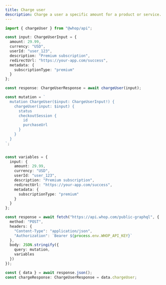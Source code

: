 ```yaml
---
title: Charge user
description: Charge a user a specific amount for a product or service.
---
```


<CodeGroup>

```typescript @whop/api
import { chargeUser } from "@whop/api";

const input: ChargeUserInput = {
  amount: 29.99,
  currency: "USD",
  userId: "user_123",
  description: "Premium subscription",
  redirectUrl: "https://your-app.com/success",
  metadata: {
    subscriptionType: "premium"
  }
};

const response: ChargeUserResponse = await chargeUser(input);
```

```typescript GraphQL
const mutation = `
  mutation ChargeUser($input: ChargeUserInput!) {
    chargeUser(input: $input) {
      status
      checkoutSession {
        id
        purchaseUrl
      }
    }
  }
`;


const variables = {
  input: {
    amount: 29.99,
    currency: "USD",
    userId: "user_123",
    description: "Premium subscription",
    redirectUrl: "https://your-app.com/success",
    metadata: {
      subscriptionType: "premium"
    }
  }
};

const response = await fetch("https://api.whop.com/public-graphql", {
  method: "POST",
  headers: {
    "Content-Type": "application/json",
    "Authorization": `Bearer ${process.env.WHOP_API_KEY}`
  },
  body: JSON.stringify({
    query: mutation,
    variables
  })
});

const { data } = await response.json();
const chargeResponse: ChargeUserResponse = data.chargeUser;
```

</CodeGroup>

